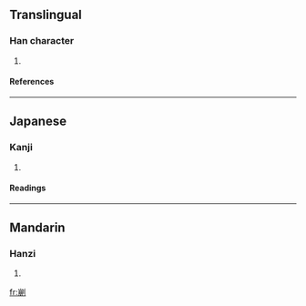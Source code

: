 ==Translingual==
===Han character===
{{Han char|rn=18|rad=刀|as=11|sn=13|four=2220<sub>0</sub>|canj=山月中弓 (UBLN), X山月中弓 (XUBLN)}}
# {{defn|Han}}
====References====
{{Han ref|kx=0143.310|dkj=02158|hdz=10354.040|uh=527B|ud=21115|bh=DCC8|bd=56520}}
----
==Japanese==
===Kanji===
{{ja-kanji|grade=|rs=刀11}}
# {{defn|Japanese}} 
====Readings====
{{ja-readings|on=[[ふう]] (hū), [[ぶ]] (bu)|kun=}}
----
==Mandarin==
===Hanzi===
{{cmn-hanzi|pin=[[fóu]] (fou2)|wg=fou<sup>2</sup>}}
# {{defn|Mandarin}}

[[fr:剻]]